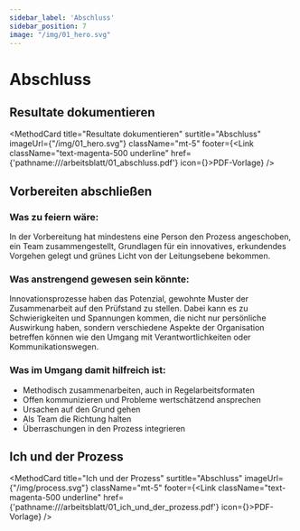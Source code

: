 ```yaml
---
sidebar_label: 'Abschluss'
sidebar_position: 7
image: "/img/01_hero.svg"
---
```



# Abschluss

## Resultate dokumentieren

<MethodCard
  title="Resultate dokumentieren"
  surtitle="Abschluss"
  imageUrl={"/img/01_hero.svg"}
  className="mt-5"
  footer={<Link className="text-magenta-500 underline" href={'pathname:///arbeitsblatt/01_abschluss.pdf'} icon={<EditIcon className="w-3 h-3 text-inherit" />}>PDF-Vorlage</Link>}
/>

## Vorbereiten abschließen

### Was zu feiern wäre:

In der Vorbereitung hat mindestens eine Person den Prozess angeschoben, ein Team zusammengestellt, Grundlagen für ein innovatives, erkundendes Vorgehen gelegt und grünes Licht von der Leitungsebene bekommen.

### Was anstrengend gewesen sein könnte:

Innovationsprozesse haben das Potenzial, gewohnte Muster der Zusammenarbeit auf den Prüfstand zu stellen. Dabei kann es zu Schwierigkeiten und Spannungen kommen, die nicht nur persönliche Auswirkung haben, sondern verschiedene Aspekte der Organisation betreffen können wie den Umgang mit Verantwortlichkeiten oder Kommunikationswegen.

### Was im Umgang damit hilfreich ist:

- Methodisch zusammenarbeiten, auch in Regelarbeitsformaten
- Offen kommunizieren und Probleme wertschätzend ansprechen
- Ursachen auf den Grund gehen
- Als Team die Richtung halten
- Überraschungen in den Prozess integrieren

## Ich und der Prozess

<MethodCard
  title="Ich und der Prozess"
  surtitle="Abschluss"
  imageUrl={"/img/process.svg"}
  className="mt-5"
  footer={<Link className="text-magenta-500 underline" href={'pathname:///arbeitsblatt/01_ich_und_der_prozess.pdf'} icon={<EditIcon className="w-3 h-3 text-inherit" />}>PDF-Vorlage</Link>}
/>